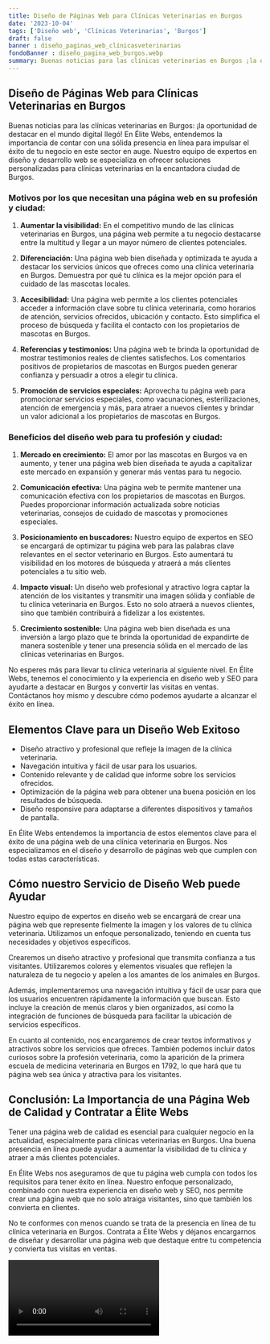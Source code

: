 ```yaml
---
title: Diseño de Páginas Web para Clínicas Veterinarias en Burgos
date: '2023-10-04'
tags: ['Diseño web', 'Clínicas Veterinarias', 'Burgos']
draft: false
banner : diseño_paginas_web_clínicasveterinarias
fondoBanner : diseño_pagina_web_burgos.webp
summary: Buenas noticias para las clínicas veterinarias en Burgos ¡la oportunidad de destacar en el mundo digital llegó! En Élite Webs, entendemos la importancia de contar con una sólida presencia en línea para impulsar el éxito de tu negocio en este sector en auge. Nuestro equipo de expertos en diseño y desarrollo web se especializa en ofrecer soluciones personalizadas para clínicas veterinarias en la encantadora ciudad de Burgos.
---
```


## **Diseño de Páginas Web para Clínicas Veterinarias en Burgos**

Buenas noticias para las clínicas veterinarias en Burgos: ¡la oportunidad de destacar en el mundo digital llegó! En Élite Webs, entendemos la importancia de contar con una sólida presencia en línea para impulsar el éxito de tu negocio en este sector en auge. Nuestro equipo de expertos en diseño y desarrollo web se especializa en ofrecer soluciones personalizadas para clínicas veterinarias en la encantadora ciudad de Burgos.

### **Motivos por los que necesitan una página web en su profesión y ciudad:**

1. **Aumentar la visibilidad:** En el competitivo mundo de las clínicas veterinarias en Burgos, una página web permite a tu negocio destacarse entre la multitud y llegar a un mayor número de clientes potenciales.

2. **Diferenciación:** Una página web bien diseñada y optimizada te ayuda a destacar los servicios únicos que ofreces como una clínica veterinaria en Burgos. Demuestra por qué tu clínica es la mejor opción para el cuidado de las mascotas locales.

3. **Accesibilidad:** Una página web permite a los clientes potenciales acceder a información clave sobre tu clínica veterinaria, como horarios de atención, servicios ofrecidos, ubicación y contacto. Esto simplifica el proceso de búsqueda y facilita el contacto con los propietarios de mascotas en Burgos.

4. **Referencias y testimonios:** Una página web te brinda la oportunidad de mostrar testimonios reales de clientes satisfechos. Los comentarios positivos de propietarios de mascotas en Burgos pueden generar confianza y persuadir a otros a elegir tu clínica.

5. **Promoción de servicios especiales:** Aprovecha tu página web para promocionar servicios especiales, como vacunaciones, esterilizaciones, atención de emergencia y más, para atraer a nuevos clientes y brindar un valor adicional a los propietarios de mascotas en Burgos.

### **Beneficios del diseño web para tu profesión y ciudad:**

1. **Mercado en crecimiento:** El amor por las mascotas en Burgos va en aumento, y tener una página web bien diseñada te ayuda a capitalizar este mercado en expansión y generar más ventas para tu negocio.

2. **Comunicación efectiva:** Una página web te permite mantener una comunicación efectiva con los propietarios de mascotas en Burgos. Puedes proporcionar información actualizada sobre noticias veterinarias, consejos de cuidado de mascotas y promociones especiales.

3. **Posicionamiento en buscadores:** Nuestro equipo de expertos en SEO se encargará de optimizar tu página web para las palabras clave relevantes en el sector veterinario en Burgos. Esto aumentará tu visibilidad en los motores de búsqueda y atraerá a más clientes potenciales a tu sitio web.

4. **Impacto visual:** Un diseño web profesional y atractivo logra captar la atención de los visitantes y transmitir una imagen sólida y confiable de tu clínica veterinaria en Burgos. Esto no solo atraerá a nuevos clientes, sino que también contribuirá a fidelizar a los existentes.

5. **Crecimiento sostenible:** Una página web bien diseñada es una inversión a largo plazo que te brinda la oportunidad de expandirte de manera sostenible y tener una presencia sólida en el mercado de las clínicas veterinarias en Burgos.

No esperes más para llevar tu clínica veterinaria al siguiente nivel. En Élite Webs, tenemos el conocimiento y la experiencia en diseño web y SEO para ayudarte a destacar en Burgos y convertir las visitas en ventas. Contáctanos hoy mismo y descubre cómo podemos ayudarte a alcanzar el éxito en línea.

<GifSeo />

<Cta />

## Elementos Clave para un Diseño Web Exitoso

- Diseño atractivo y profesional que refleje la imagen de la clínica veterinaria.
- Navegación intuitiva y fácil de usar para los usuarios.
- Contenido relevante y de calidad que informe sobre los servicios ofrecidos.
- Optimización de la página web para obtener una buena posición en los resultados de búsqueda.
- Diseño responsive para adaptarse a diferentes dispositivos y tamaños de pantalla.

En Élite Webs entendemos la importancia de estos elementos clave para el éxito de una página web de una clínica veterinaria en Burgos. Nos especializamos en el diseño y desarrollo de páginas web que cumplen con todas estas características.

## Cómo nuestro Servicio de Diseño Web puede Ayudar

Nuestro equipo de expertos en diseño web se encargará de crear una página web que represente fielmente la imagen y los valores de tu clínica veterinaria. Utilizamos un enfoque personalizado, teniendo en cuenta tus necesidades y objetivos específicos.

Crearemos un diseño atractivo y profesional que transmita confianza a tus visitantes. Utilizaremos colores y elementos visuales que reflejen la naturaleza de tu negocio y apelen a los amantes de los animales en Burgos.

Además, implementaremos una navegación intuitiva y fácil de usar para que los usuarios encuentren rápidamente la información que buscan. Esto incluye la creación de menús claros y bien organizados, así como la integración de funciones de búsqueda para facilitar la ubicación de servicios específicos.

En cuanto al contenido, nos encargaremos de crear textos informativos y atractivos sobre los servicios que ofreces. También podemos incluir datos curiosos sobre la profesión veterinaria, como la aparición de la primera escuela de medicina veterinaria en Burgos en 1792, lo que hará que tu página web sea única y atractiva para los visitantes.

## Conclusión: La Importancia de una Página Web de Calidad y Contratar a Élite Webs

Tener una página web de calidad es esencial para cualquier negocio en la actualidad, especialmente para clínicas veterinarias en Burgos. Una buena presencia en línea puede ayudar a aumentar la visibilidad de tu clínica y atraer a más clientes potenciales.

En Élite Webs nos aseguramos de que tu página web cumpla con todos los requisitos para tener éxito en línea. Nuestro enfoque personalizado, combinado con nuestra experiencia en diseño web y SEO, nos permite crear una página web que no solo atraiga visitantes, sino que también los convierta en clientes.

No te conformes con menos cuando se trata de la presencia en línea de tu clínica veterinaria en Burgos. Contrata a Élite Webs y déjanos encargarnos de diseñar y desarrollar una página web que destaque entre tu competencia y convierta tus visitas en ventas.

<Video />

<CtaBot job='Clínicas Veterinarias' city='Burgos'/>

<Gmaps query='Burgos+españa+maps' />